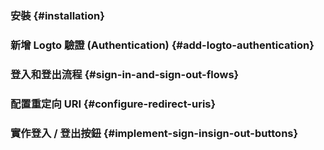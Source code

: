 

<GuideTip />

### 安裝 \{#installation}

<Installation />

### 新增 Logto 驗證 (Authentication) \{#add-logto-authentication}

<AddAuthentication />

### 登入和登出流程 \{#sign-in-and-sign-out-flows}

<SignInAndSignOutFlows />

### 配置重定向 URI \{#configure-redirect-uris}

<ConfigureRedirectUris />

### 實作登入 / 登出按鈕 \{#implement-sign-insign-out-buttons}

<ImplementButtons />

<Checkpoint />
